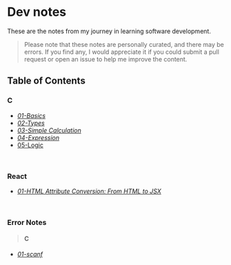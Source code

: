 # Dev notes

These are the notes from my journey in learning software development.
> Please note that these notes are personally curated, and there may be errors. If you find any, I would appreciate it if you could submit a pull request or open an issue to help me improve the content.

## Table of Contents

### C
- [_01-Basics_](/c/01-basics)
- [_02-Types_](/c/02-types)
- [_03-Simple Calculation_](/c/03-simple-calculation)
- [_04-Expression_](/c/04-expression)
- [05-Logic](/c/05-logic)

<br />

### React
- [_01-HTML Attribute Conversion: From HTML to JSX_](/react/01-attribute-conversion)

<br />

### Error Notes
> #### C
- [_01-scanf_](/error-notes/C/01-scanf)